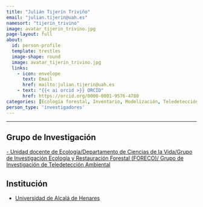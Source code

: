 ```yaml
---
title: "Julián Tijerín Triviño"
email: "julian.tijerin@uah.es"  
namesort: "tijerin_trivino"
image: avatar_tijerin_trivino.jpg
page-layout: full
about: 
  id: person-profile
  template: trestles
  image-shape: round
  image: avatar_tijerin_trivino.jpg
  links:
    - icon: envelope
      text: Email
      href: mailto:julian.tijerin@uah.es
    - text: "{{< ai orcid >}} ORCID"
      href: https://orcid.org/0000-0001-9576-4780
categories: [Ecología forestal, Inventario, Modelización, Teledetección, Dinámica forestal]
person_type: 'investigadores'
---
```

 
<hr>

:::{#person-profile}

## Grupo de Investigación
[- Unidad docente de Ecología/Departamento de Ciencias de la Vida/Grupo de Investigación Ecología y Restauración Forestal (FORECO)/ Grupo de Investigación de Teledetección Ambiental](https://forecolab.web.uah.es/)

## Institución
- [Universidad de Alcalá de Henares](https://www.uah.es)

:::
